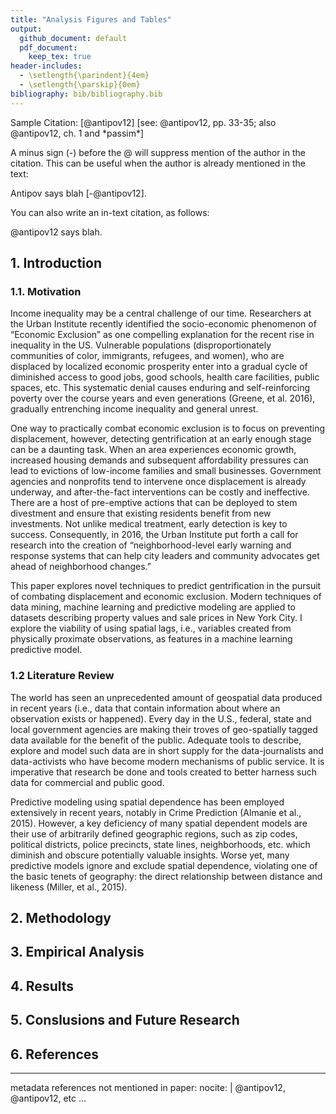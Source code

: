 ```yaml
---
title: "Analysis Figures and Tables"
output:
  github_document: default
  pdf_document: 
    keep_tex: true
header-includes:
  - \setlength{\parindent}{4em}
  - \setlength{\parskip}{0em}
bibliography: bib/bibliography.bib
---
```


Sample Citation: [@antipov12] [see: @antipov12, pp. 33-35; also @antipov12, ch. 1 and *passim*]

A minus sign (-) before the @ will suppress mention of the author in the citation. This can be useful when the author is already mentioned in the text:

Antipov says blah [-@antipov12].

You can also write an in-text citation, as follows:

@antipov12 says blah.


## 1. Introduction

### 1.1. Motivation

Income inequality may be a central challenge of our time. Researchers at the Urban Institute recently identified the socio-economic phenomenon of “Economic Exclusion” as one compelling explanation for the recent rise in inequality in the US. Vulnerable populations (disproportionately communities of color, immigrants, refugees, and women), who are displaced by localized economic prosperity enter into a gradual cycle of diminished access to good jobs, good schools, health care facilities, public spaces, etc. This systematic denial causes enduring and self-reinforcing poverty over the course years and even generations (Greene, et al. 2016), gradually entrenching income inequality and general unrest.

One way to practically combat economic exclusion is to focus on preventing displacement, however, detecting gentrification at an early enough stage can be a daunting task. When an area experiences economic growth, increased housing demands and subsequent affordability pressures can lead to evictions of low-income families and small businesses. Government agencies and nonprofits tend to intervene once displacement is already underway, and after-the-fact interventions can be costly and ineffective. There are a host of pre-emptive actions that can be deployed to stem divestment and ensure that existing residents benefit from new investments. Not unlike medical treatment, early detection is key to success. Consequently, in 2016, the Urban Institute put forth a call for research into the creation of “neighborhood-level early warning and response systems that can help city leaders and community advocates get ahead of neighborhood changes.”

This paper explores novel techniques to predict gentrification in the pursuit of combating displacement and economic exclusion. Modern techniques of data mining, machine learning and predictive modeling are applied to datasets describing property values and sale prices in New York City. I explore the viability of using spatial lags, i.e., variables created from physically proximate observations, as features in a machine learning predictive model. 

### 1.2 Literature Review

The world has seen an unprecedented amount of geospatial data produced in recent years (i.e., data that contain information about where an observation exists or happened). Every day in the U.S., federal, state and local government agencies are making their troves of geo-spatially tagged data available for the benefit of the public. Adequate tools to describe, explore and model such data are in short supply for the data-journalists and data-activists who have become modern mechanisms of public service. It is imperative that research be done and tools created to better harness such data for commercial and public good. 

Predictive modeling using spatial dependence has been employed extensively in recent years, notably in Crime Prediction (Almanie et al., 2015). However, a key deficiency of many spatial dependent models are their use of arbitrarily defined geographic regions, such as zip codes, political districts, police precincts, state lines, neighborhoods, etc. which diminish and obscure potentially valuable insights. Worse yet, many predictive models ignore and exclude spatial dependence, violating one of the basic tenets of geography: the direct relationship between distance and likeness (Miller, et al., 2015).   


## 2. Methodology

## 3. Empirical Analysis

## 4. Results

## 5. Conslusions and Future Research

## 6. References

---
metadata references not mentioned in paper:
nocite: | 
  @antipov12, @antipov12, etc
...

